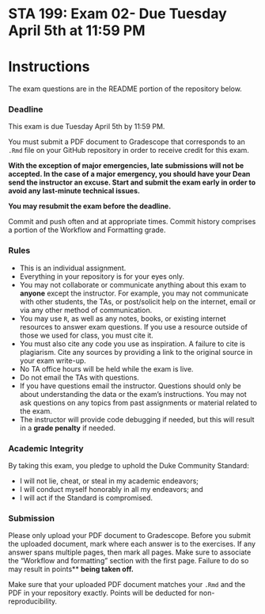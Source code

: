 # STA 199: Exam 02- Due Tuesday April 5th at 11:59 PM

# Instructions

The exam questions are in the README portion of the repository below.

### Deadline

This exam is due Tuesday April 5th by 11:59 PM.

You must submit a PDF document to Gradescope that corresponds to an `.Rmd` file on your GitHub repository in order to receive credit for this exam.

**With the exception of major emergencies, late submissions will not be accepted. In the case of a major emergency, you should have your Dean send the instructor an excuse. Start and submit the exam early in
order to** **avoid any last-minute technical issues.**

**You may resubmit the exam before the deadline.**

Commit and push often and at appropriate times. Commit history comprises a portion of the Workflow and Formatting grade.

### Rules

-   This is an individual assignment.
-   Everything in your repository is for your eyes only.
-   You may not collaborate or communicate anything about this exam to
    **anyone** except the instructor. For example, you may not
    communicate with other students, the TAs, or post/solicit help on
    the internet, email or via any other method of communication.
-   You may use `R`, as well as any notes, books, or existing internet
    resources to answer exam questions. If you use a resource outside of those
    we used for class, you must cite it.
-   You must also cite any code you use as inspiration. A failure to cite is
    plagiarism. Cite any sources by providing a link to the original
    source in your exam write-up.
-   No TA office hours will be held while the exam is live.
-   Do not email the TAs with questions.
-   If you have questions email the instructor. Questions should only be
    about understanding the data or the exam’s instructions. You may not
    ask questions on any topics from past assignments or material
    related to the exam.
-   The instructor will provide code debugging if needed, but this will
    result in a **grade penalty** if needed.

### Academic Integrity

By taking this exam, you pledge to uphold the Duke Community Standard:

-   I will not lie, cheat, or steal in my academic endeavors;
-   I will conduct myself honorably in all my endeavors; and
-   I will act if the Standard is compromised.

### Submission

Please only upload your PDF document to Gradescope. Before you submit
the uploaded document, mark where each answer is to the exercises. If
any answer spans multiple pages, then mark all pages. Make sure to
associate the “Workflow and formatting” section with the first page. Failure to do so may result in points** **being taken off.**

Make sure that your uploaded PDF document matches your `.Rmd` and the
PDF in your repository exactly. Points will be deducted for
non-reproducibility.
